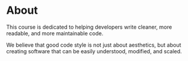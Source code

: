 # About

This course is dedicated to helping developers write cleaner, more readable, and more maintainable code. 

We believe that good code style is not just about aesthetics, but about creating software that can be easily understood, modified, and scaled.
